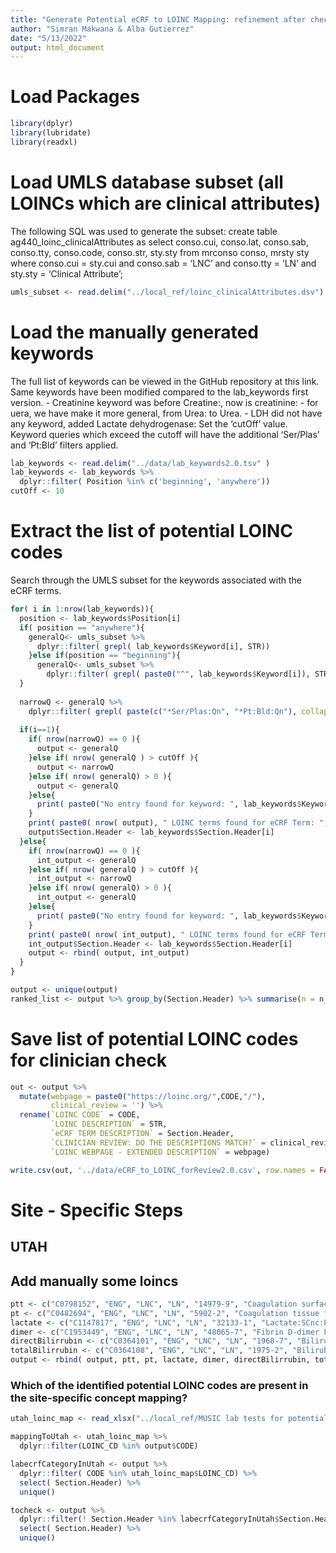 ```yaml
---
title: "Generate Potential eCRF to LOINC Mapping: refinement after checking UTAH mapping"
author: "Simran Makwana & Alba Gutierrez"
date: "5/13/2022"
output: html_document
---
```


# Load Packages
```r
library(dplyr)
library(lubridate)
library(readxl)
```

# Load UMLS database subset (all LOINCs which are clinical attributes)
The following SQL was used to generate the subset:
create table ag440_loinc_clinicalAttributes as
select conso.cui, conso.lat, conso.sab, conso.tty, conso.code, conso.str, sty.sty 
from mrconso conso, mrsty sty 
where conso.cui = sty.cui and
conso.sab = 'LNC' and conso.tty = 'LN' and sty.sty = 'Clinical Attribute';

```r
umls_subset <- read.delim("../local_ref/loinc_clinicalAttributes.dsv")
```

# Load the manually generated keywords
The full list of keywords can be viewed in the GitHub repository at this link.
Same keywords have been modified compared to the lab_keywords first version. 
- Creatinine keyword was before Creatine:, now is creatinine:
- for uera, we have make it more general, from Urea: to Urea.
- LDH did not have any keyword, added Lactate dehydrogenase:
Set the 'cutOff' value. Keyword queries which exceed the cutoff will have the additional 'Ser/Plas' and 'Pt:Bld' filters applied.
```r
lab_keywords <- read.delim("../data/lab_keywords2.0.tsv" )
lab_keywords <- lab_keywords %>%
  dplyr::filter( Position %in% c('beginning', 'anywhere'))
cutOff <- 10
```

# Extract the list of potential LOINC codes
Search through the UMLS subset for the keywords associated with the eCRF terms.
```r

for( i in 1:nrow(lab_keywords)){
  position <- lab_keywords$Position[i]
  if( position == "anywhere"){
    generalQ<- umls_subset %>% 
      dplyr::filter( grepl( lab_keywords$Keyword[i], STR))
    }else if(position == "beginning"){
      generalQ<- umls_subset %>% 
        dplyr::filter( grepl( paste0("^", lab_keywords$Keyword[i]), STR))
  }
  
  narrowQ <- generalQ %>% 
    dplyr::filter( grepl( paste(c("*Ser/Plas:Qn", "*Pt:Bld:Qn"), collapse = "|"), STR))
  
  if(i==1){
    if( nrow(narrowQ) == 0 ){
      output <- generalQ
    }else if( nrow( generalQ ) > cutOff ){
      output <- narrowQ
    }else if( nrow( generalQ) > 0 ){
      output <- generalQ
    }else{
      print( paste0("No entry found for keyword: ", lab_keywords$Keyword[i]))
    }
    print( paste0( nrow( output), " LOINC terms found for eCRF Term: ", lab_keywords$Section.Header[i], " with keyword: ", lab_keywords$Keyword[i]))
    output$Section.Header <- lab_keywords$Section.Header[i]
  }else{
    if( nrow(narrowQ) == 0 ){
      int_output <- generalQ
    }else if( nrow( generalQ ) > cutOff ){
      int_output <- narrowQ
    }else if( nrow( generalQ) > 0 ){
      int_output <- generalQ
    }else{
      print( paste0("No entry found for keyword: ", lab_keywords$Keyword[i]))
    }
    print( paste0( nrow( int_output), " LOINC terms found for eCRF Term: ", lab_keywords$Section.Header[i], " with keyword: ", lab_keywords$Keyword[i]))
    int_output$Section.Header <- lab_keywords$Section.Header[i]
    output <- rbind( output, int_output)
  }
}

output <- unique(output)
ranked_list <- output %>% group_by(Section.Header) %>% summarise(n = n_distinct(CODE)) %>% arrange(desc(n)) # testing


```
# Save list of potential LOINC codes for clinician check

```r
out <- output %>%
  mutate(webpage = paste0("https://loinc.org/",CODE,"/"),
         clinical_review = '') %>%
  rename(`LOINC CODE` = CODE,
         `LOINC DESCRIPTION` = STR,
         `eCRF TERM DESCRIPTION` = Section.Header,
         `CLINICIAN REVIEW: DO THE DESCRIPTIONS MATCH?` = clinical_review,
         `LOINC WEBPAGE - EXTENDED DESCRIPTION` = webpage)

write.csv(out, '../data/eCRF_to_LOINC_forReview2.0.csv', row.names = FALSE)

```

# Site - Specific Steps

## UTAH

## Add manually some loincs
```r
ptt <- c("C0798152", "ENG", "LNC", "LN", "14979-9", "Coagulation surface induced:Time:Pt:PPP:Qn:Coag", " Clinical Attribute", "APTT or PTT (seconds)") # 61 music patients
pt <- c("C0482694", "ENG", "LNC", "LN", "5902-2", "Coagulation tissue factor induced:Time:Pt:PPP:Qn:Coag", "Clinical Attribute", "PT (seconds)") # 60 music patients
lactate <- c("C1147817", "ENG", "LNC", "LN", "32133-1", "Lactate:SCnc:Pt:PlasV:Qn", "Clinical Attribute", "Lactate (mmol/L)") # 32 patients
dimer <- c("C1953449", "ENG", "LNC", "LN", "48065-7", "Fibrin D-dimer FEU:MCnc:Pt:PPP:Qn", "Clinical Attribute","D-dimer (mcg/mL FEU)") #66 patients
directBilirrubin <- c("C0364101", "ENG", "LNC", "LN", "1968-7", "Bilirubin.glucuronidated+Bilirubin.albumin bound:MCnc:Pt:Ser/Plas:Qn", "Clinical Attribute", "Direct bilirubin (mg/dL)") #(only present in 3 music patients)
totalBilirrubin <- c("C0364108", "ENG", "LNC", "LN", "1975-2", "Bilirubin:MCnc:Pt:Ser/Plas:Qn", "Clinical Attribute", "Total bilirubin (mg/dL)") #66 music patients
output <- rbind( output, ptt, pt, lactate, dimer, directBilirrubin, totalBilirrubin)
```


### Which of the identified potential LOINC codes are present in the site-specific concept mapping?
```r
utah_loinc_map <- read_xlsx("../local_ref/MUSIC lab tests for potential mapping.xlsx")

mappingToUtah <- utah_loinc_map %>%
  dplyr::filter(LOINC_CD %in% output$CODE)

labecrfCategoryInUtah <- output %>%
  dplyr::filter( CODE %in% utah_loinc_map$LOINC_CD) %>%
  select( Section.Header) %>%
  unique()

tocheck <- output %>%
  dplyr::filter(! Section.Header %in% labecrfCategoryInUtah$Section.Header) %>%
  select( Section.Header) %>%
  unique()
```


